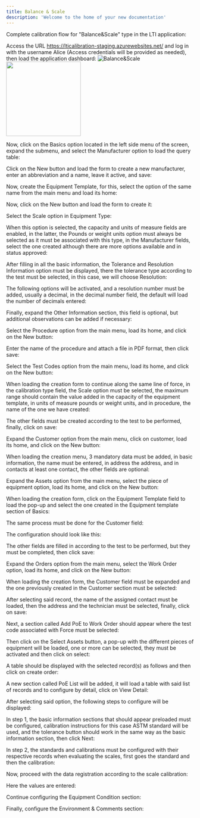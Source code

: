 ```yaml
---
title: Balance & Scale
description: 'Welcome to the home of your new documentation'
---
```

Complete calibration flow for "Balance&Scale" type in the LTI application:

Access the URL https://lticalibration-staging.azurewebsites.net/ and log in with the username Alice (Access credentials will be provided as needed), then load the application dashboard:
<img
  className="block dark:hidden"
  src="/images/Balance&Scale1.png"
  alt="Balance&Scale"
/>
<img height="200" src="/path/Balance&Scale1.jpg" />

Now, click on the Basics option located in the left side menu of the screen, expand the submenu, and select the Manufacturer option to load the query table:


Click on the New button and load the form to create a new manufacturer, enter an abbreviation and a name, leave it active, and save:


Now, create the Equipment Template, for this, select the option of the same name from the main menu and load its home:

Now, click on the New button and load the form to create it:

Select the Scale option in Equipment Type:

When this option is selected, the capacity and units of measure fields are enabled, in the latter, the Pounds or weight units option must always be selected as it must be associated with this type, in the Manufacturer fields, select the one created although there are more options available and in status approved:

After filling in all the basic information, the Tolerance and Resolution Information option must be displayed, there the tolerance type according to the test must be selected, in this case, we will choose Resolution:

The following options will be activated, and a resolution number must be added, usually a decimal, in the decimal number field, the default will load the number of decimals entered:

Finally, expand the Other Information section, this field is optional, but additional observations can be added if necessary:

Select the Procedure option from the main menu, load its home, and click on the New button:

Enter the name of the procedure and attach a file in PDF format, then click save:

Select the Test Codes option from the main menu, load its home, and click on the New button:

When loading the creation form to continue along the same line of force, in the calibration type field, the Scale option must be selected, the maximum range should contain the value added in the capacity of the equipment template, in units of measure pounds or weight units, and in procedure, the name of the one we have created:

The other fields must be created according to the test to be performed, finally, click on save:

Expand the Customer option from the main menu, click on customer, load its home, and click on the New button:

When loading the creation menu, 3 mandatory data must be added, in basic information, the name must be entered, in address the address, and in contacts at least one contact, the other fields are optional:

Expand the Assets option from the main menu, select the piece of equipment option, load its home, and click on the New button:

When loading the creation form, click on the Equipment Template field to load the pop-up and select the one created in the Equipment template section of Basics:

The same process must be done for the Customer field:

The configuration should look like this:

The other fields are filled in according to the test to be performed, but they must be completed, then click save:

Expand the Orders option from the main menu, select the Work Order option, load its home, and click on the New button:

When loading the creation form, the Customer field must be expanded and the one previously created in the Customer section must be selected:

After selecting said record, the name of the assigned contact must be loaded, then the address and the technician must be selected, finally, click on save:

Next, a section called Add PoE to Work Order should appear where the test code associated with Force must be selected:

Then click on the Select Assets button, a pop-up with the different pieces of equipment will be loaded, one or more can be selected, they must be activated and then click on select:

A table should be displayed with the selected record(s) as follows and then click on create order:

A new section called PoE List will be added, it will load a table with said list of records and to configure by detail, click on View Detail:

After selecting said option, the following steps to configure will be displayed:

In step 1, the basic information sections that should appear preloaded must be configured, calibration instructions for this case ASTM standard will be used, and the tolerance button should work in the same way as the basic information section, then click Next:



In step 2, the standards and calibrations must be configured with their respective records when evaluating the scales, first goes the standard and then the calibration:







Now, proceed with the data registration according to the scale calibration:



Here the values are entered:





Continue configuring the Equipment Condition section:



Finally, configure the Environment & Comments section: